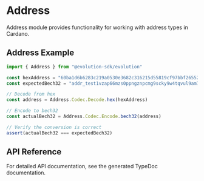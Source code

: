 # Address

Address module provides functionality for working with address types in Cardano.

## Address Example

```typescript
import { Address } from "@evolution-sdk/evolution"

const hexAddress = "60ba1d6b6283c219a0530e3682c316215d55819cf97bbf26552c6f8530"
const expectedBech32 = "addr_test1vzap66mzs0ppngznpcmg9scky9w4tqvul9am7fj493hc2vq4ry02m"

// Decode from hex
const address = Address.Codec.Decode.hex(hexAddress)

// Encode to bech32
const actualBech32 = Address.Codec.Encode.bech32(address)

// Verify the conversion is correct
assert(actualBech32 === expectedBech32)

```

## API Reference

For detailed API documentation, see the generated TypeDoc documentation.